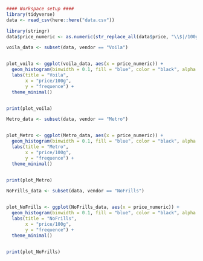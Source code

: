 ```r
#### Workspace setup ####
library(tidyverse)
data <- read_csv(here::here("data.csv"))
```

```r
library(stringr)
data$price_numeric <- as.numeric(str_replace_all(data$price, "\\$|/100g", ""))
```

```r

voila_data <- subset(data, vendor == "Voila")


plot_voila <- ggplot(voila_data, aes(x = price_numeric)) +
  geom_histogram(binwidth = 0.1, fill = "blue", color = "black", alpha = 0.7) +
  labs(title = "Voila",
       x = "price/100g",
       y = "frequence") +
  theme_minimal()


print(plot_voila)
```

```r


Metro_data <- subset(data, vendor == "Metro")


plot_Metro <- ggplot(Metro_data, aes(x = price_numeric)) +
  geom_histogram(binwidth = 0.1, fill = "blue", color = "black", alpha = 0.7) +
  labs(title = "Metro",
       x = "price/100g",
       y = "frequence") +
  theme_minimal()


print(plot_Metro)
```

```r


NoFrills_data <- subset(data, vendor == "NoFrills")


plot_NoFrills <- ggplot(NoFrills_data, aes(x = price_numeric)) +
  geom_histogram(binwidth = 0.1, fill = "blue", color = "black", alpha = 0.7) +
  labs(title = "NoFrills",
       x = "price/100g",
       y = "frequence") +
  theme_minimal()


print(plot_NoFrills)
```
